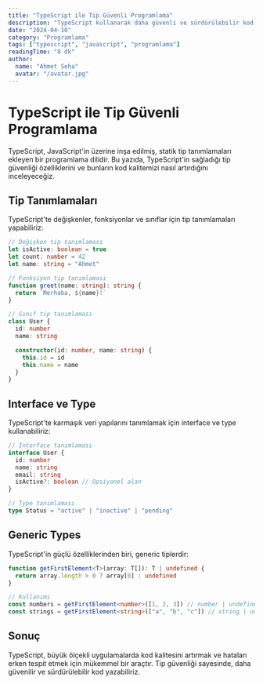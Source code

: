```yaml
---
title: "TypeScript ile Tip Güvenli Programlama"
description: "TypeScript kullanarak daha güvenli ve sürdürülebilir kod yazmanın yolları."
date: "2024-04-10"
category: "Programlama"
tags: ["typescript", "javascript", "programlama"]
readingTime: "8 dk"
author:
  name: "Ahmet Seha"
  avatar: "/avatar.jpg"
---
```


# TypeScript ile Tip Güvenli Programlama

TypeScript, JavaScript'in üzerine inşa edilmiş, statik tip tanımlamaları ekleyen bir programlama dilidir. Bu yazıda, TypeScript'in sağladığı tip güvenliği özelliklerini ve bunların kod kalitemizi nasıl artırdığını inceleyeceğiz.

## Tip Tanımlamaları

TypeScript'te değişkenler, fonksiyonlar ve sınıflar için tip tanımlamaları yapabiliriz:

```typescript
// Değişken tip tanımlaması
let isActive: boolean = true
let count: number = 42
let name: string = "Ahmet"

// Fonksiyon tip tanımlaması
function greet(name: string): string {
  return `Merhaba, ${name}!`
}

// Sınıf tip tanımlaması
class User {
  id: number
  name: string

  constructor(id: number, name: string) {
    this.id = id
    this.name = name
  }
}
```

## Interface ve Type

TypeScript'te karmaşık veri yapılarını tanımlamak için interface ve type kullanabiliriz:

```typescript
// Interface tanımlaması
interface User {
  id: number
  name: string
  email: string
  isActive?: boolean // Opsiyonel alan
}

// Type tanımlaması
type Status = "active" | "inactive" | "pending"
```

## Generic Types

TypeScript'in güçlü özelliklerinden biri, generic tiplerdir:

```typescript
function getFirstElement<T>(array: T[]): T | undefined {
  return array.length > 0 ? array[0] : undefined
}

// Kullanımı
const numbers = getFirstElement<number>([1, 2, 3]) // number | undefined
const strings = getFirstElement<string>(["a", "b", "c"]) // string | undefined
```

## Sonuç

TypeScript, büyük ölçekli uygulamalarda kod kalitesini artırmak ve hataları erken tespit etmek için mükemmel bir araçtır. Tip güvenliği sayesinde, daha güvenilir ve sürdürülebilir kod yazabiliriz.
